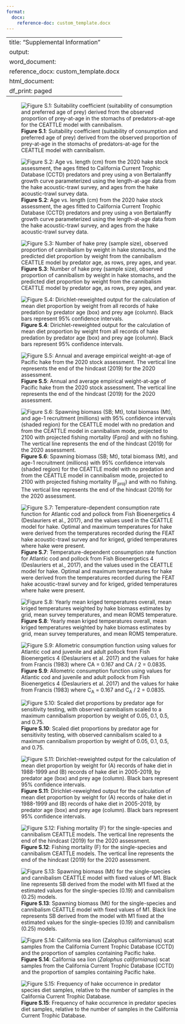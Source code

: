 ```yaml
---
format:
  docx:
    reference-doc: custom_template.docx
---
```

---
title: "Supplemental Information"
output:
  word_document:
    reference_docx: custom_template.docx
  html_document:
    df_print: paged
---

![**Figure S.1**: Suitability coefficient (suitability of consumption and preferred age of prey) derived from the observed proportion of prey-at-age in the stomachs of predators-at-age for the CEATTLE model with cannibalism.](./plots/CEATTLE/cannibalism/suitability.png)

![**Figure S.2**: Age vs. length (cm) from the 2020 hake stock assessment, the ages fitted to California Current Trophic Database (CCTD) predators and prey using a von Bertalanffy growth curve parameterized using the length-at-age data from the hake acoustic-trawl survey, and ages from the hake acoustic-trawl survey data.](./plots/diet/growth_curve.png)

![**Figure S.3**: Number of hake prey (sample size), observed proportion of cannibalism by weight in hake stomachs, and the predicted diet proportion by weight from the cannibalism CEATTLE model by predator age, as rows, prey ages, and year.](./plots/CEATTLE/predicted_diet_comparison.png)

![**Figure S.4**: Dirichlet-reweighted output for the calculation of mean diet proportion by weight from all records of hake predation by predator age (box) and prey age (column). Black bars represent 95% confidence intervals.](./plots/diet/Dirichlet/Dirichlet_all_years.png)

![**Figure S.5**: Annual and average empirical weight-at-age of Pacific hake from the 2020 stock assessment. The vertical line represents the end of the hindcast (2019) for the 2020 assessment.](./plots/weight-at-age.png)

![**Figure S.6**: Spawning biomass (SB; Mt), total biomass (Mt), and age-1 recruitment (millions) with 95% confidence intervals (shaded region) for the CEATTLE model with no predation and from the CEATTLE model in cannibalism mode, projected to 2100 with projected fishing mortality (F~proj~) and with no fishing. The vertical line represents the end of the hindcast (2019) for the 2020 assessment.](./plots/CEATTLE/cannibalism/HCR_comparison.png)

![**Figure S.7**: Temperature-dependent consumption rate function for Atlantic cod and pollock from Fish Bioenergetics 4 (Deslauriers et al., 2017), and the values used in the CEATTLE model for hake. Optimal and maximum temperatures for hake were derived from the temperatures recorded during the FEAT hake acoustic-trawl survey and for kriged, grided temperatures where hake were present.](./plots/bioenergetics/temp_consumption.png)
 
![**Figure S.8**: Yearly mean kriged temperatures overall, mean kriged temperatures weighted by hake biomass estimates by grid, mean survey temperatures, and mean ROMS temperature.](./plots/temperature/mean_temp_compared.png)

![**Figure S.9**: Allometric consumption function using values for Atlantic cod and juvenile and adult pollock from Fish Bioenergetics 4 (Deslauriers et al. 2017) and the values for hake from Francis (1983) where C~A~ = 0.167 and C~A~ / 2 = 0.0835.](./plots/bioenergetics/allometric_mass.png)
 
![**Figure S.10**: Scaled diet proportions by predator age for sensitivity testing, with observed cannibalism scaled to a maximum cannibalism proportion by weight of 0.05, 0.1, 0.5, and 0.75.](./plots/CEATTLE/cannibalism/Testing/sensitivity_prop.png)
 
![**Figure S.11**: Dirichlet-reweighted output for the calculation of mean diet proportion by weight for (A) records of hake diet in 1988-1999 and (B) records of hake diet in 2005-2019, by predator age (box) and prey age (column). Black bars represent 95% confidence intervals.](./plots/diet/Dirichlet/Dirichlet_sens.png)

![**Figure S.12**: Fishing mortality (F) for the single-species and cannibalism CEATTLE models. The vertical line represents the end of the hindcast (2019) for the 2020 assessment.](./plots/CEATTLE/cannibalism/F.png)
 
![**Figure S.13**: Spawning biomass (Mt) for the single-species and cannibalism CEATTLE model with fixed values of M1. Black line represents SB derived from the model with M1 fixed at the estimated values for the single-species (0.19) and cannibalism (0.25) models.](./plots/CEATTLE/cannibalism/Testing/M1/M1_profile_SSB.png)

![**Figure S.14**: California sea lion (*Zalophus californianus*) scat samples from the California Current Trophic Database (CCTD) and the proportion of samples containing Pacific hake.](./plots/diet/Non-hake/CSL_hake_monthly.png)

![**Figure S.15**: Frequency of hake occurrence in predator species diet samples, relative to the number of samples in the California Current Trophic Database.](./plots/diet/hake_predators.png)

